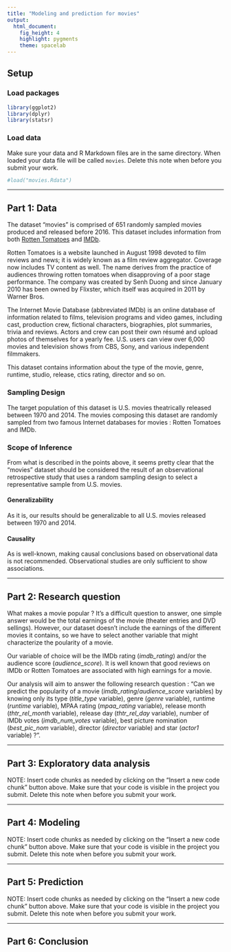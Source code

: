 ```yaml
---
title: "Modeling and prediction for movies"
output: 
  html_document: 
    fig_height: 4
    highlight: pygments
    theme: spacelab
---
```


## Setup

### Load packages

```r
library(ggplot2)
library(dplyr)
library(statsr)
```

### Load data

Make sure your data and R Markdown files are in the same directory. When loaded
your data file will be called `movies`. Delete this note when before you submit 
your work. 

```r
#load("movies.Rdata")
```



* * *

## Part 1: Data

The dataset "movies" is comprised of 651 randomly sampled movies produced and released before 2016. This dataset includes information from both [Rotten Tomatoes](https://www.rottentomatoes.com/) and [IMDb](http://www.imdb.com/).

Rotten Tomatoes is a website launched in August 1998 devoted to film reviews and news; it is widely known as a film review aggregator. Coverage now includes TV content as well. The name derives from the practice of audiences throwing rotten tomatoes when disapproving of a poor stage performance. The company was created by Senh Duong and since January 2010 has been owned by Flixster, which itself was acquired in 2011 by Warner Bros.

The Internet Movie Database (abbreviated IMDb) is an online database of information related to films, television programs and video games, including cast, production crew, fictional characters, biographies, plot summaries, trivia and reviews. Actors and crew can post their own résumé and upload photos of themselves for a yearly fee. U.S. users can view over 6,000 movies and television shows from CBS, Sony, and various independent filmmakers.

This dataset contains information about the type of the movie, genre, runtime, studio, release, ctics rating, director and so on.

### Sampling Design

The target population of this dataset is U.S. movies theatrically released between 1970 and 2014. The movies composing this dataset are randomly sampled from two famous Internet databases for movies : Rotten Tomatoes and IMDb.

### Scope of Inference

From what is described in the points above, it seems pretty clear that the "movies" dataset should be considered the result of an observational retrospective study that uses a random sampling design to select a representative sample from U.S. movies.

#### Generalizability

As it is, our results should be generalizable to all U.S. movies released between 1970 and 2014.

#### Causality

As is well-known, making causal conclusions based on observational data is not recommended. Observational studies are only sufficient to show associations.

* * *

## Part 2: Research question

What makes a movie popular ? It's a difficult question to answer, one simple answer would be the total earnings of the movie (theater entries and DVD sellings). However, our dataset doesn't include the earnings of the different movies it contains, so we have to select another variable that might characterize the poularity of a movie.

Our variable of choice will be the IMDb rating (*imdb_rating*) and/or the audience score (*audience_score*). It is well known that good reviews on IMDb or Rotten Tomatoes are associated with high earnings for a movie.

Our analysis will aim to answer the following research question : "Can we predict the popularity of a movie (*imdb_rating*/*audience_score* variables) by knowing only its type (*title_type* variable), genre (*genre* variable), runtime (*runtime* variable), MPAA rating (*mpaa_rating* variable), release month (*thtr_rel_month* variable), release day (*thtr_rel_day* variable), number of IMDb votes (*imdb_num_votes* variable), best picture nomination (*best_pic_nom* variable), director (*director* variable) and star (*actor1* variable) ?".

* * *

## Part 3: Exploratory data analysis

NOTE: Insert code chunks as needed by clicking on the "Insert a new code chunk" 
button above. Make sure that your code is visible in the project you submit. 
Delete this note when before you submit your work.

* * *

## Part 4: Modeling

NOTE: Insert code chunks as needed by clicking on the "Insert a new code chunk" 
button above. Make sure that your code is visible in the project you submit. 
Delete this note when before you submit your work.

* * *

## Part 5: Prediction

NOTE: Insert code chunks as needed by clicking on the "Insert a new code chunk" 
button above. Make sure that your code is visible in the project you submit. 
Delete this note when before you submit your work.

* * *

## Part 6: Conclusion

